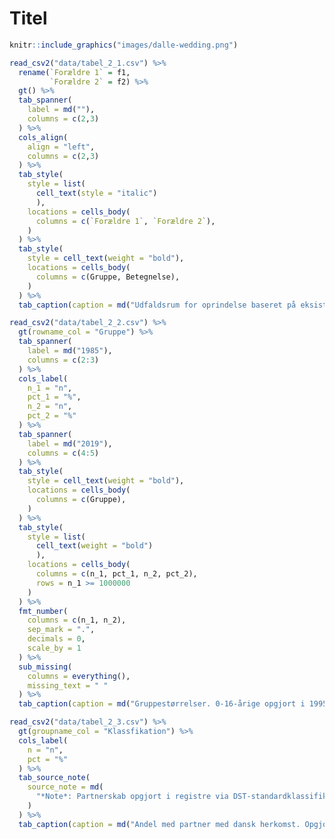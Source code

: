 
# Titel {#kap3}

```r
knitr::include_graphics("images/dalle-wedding.png")
```




```r

read_csv2("data/tabel_2_1.csv") %>% 
  rename(`Forældre 1` = f1,
         `Forældre 2` = f2) %>% 
  gt() %>% 
  tab_spanner(
    label = md(""),
    columns = c(2,3)
  ) %>% 
  cols_align(
    align = "left",
    columns = c(2,3)
  ) %>%
  tab_style(
    style = list(
      cell_text(style = "italic")
      ),
    locations = cells_body(
      columns = c(`Forældre 1`, `Forældre 2`),
    )
  ) %>% 
  tab_style(
    style = cell_text(weight = "bold"),
    locations = cells_body(
      columns = c(Gruppe, Betegnelse),
    )
  ) %>% 
  tab_caption(caption = md("Udfaldsrum for oprindelse baseret på eksisterende klassifikationer fra Danmarks Statistik.\n"))

```





```r

read_csv2("data/tabel_2_2.csv") %>% 
  gt(rowname_col = "Gruppe") %>% 
  tab_spanner(
    label = md("1985"),
    columns = c(2:3)
  ) %>% 
  cols_label(
    n_1 = "n",
    pct_1 = "%",
    n_2 = "n",
    pct_2 = "%"
  ) %>% 
  tab_spanner(
    label = md("2019"),
    columns = c(4:5)
  ) %>% 
  tab_style(
    style = cell_text(weight = "bold"),
    locations = cells_body(
      columns = c(Gruppe),
    )
  ) %>%
  tab_style(
    style = list(
      cell_text(weight = "bold")
      ),
    locations = cells_body(
      columns = c(n_1, pct_1, n_2, pct_2),
      rows = n_1 >= 1000000
    )
  ) %>% 
  fmt_number(
    columns = c(n_1, n_2),
    sep_mark = ".",
    decimals = 0,
    scale_by = 1
  ) %>% 
  sub_missing(
    columns = everything(),
    missing_text = " "
  ) %>% 
  tab_caption(caption = md("Gruppestørrelser. 0-16-årige opgjort i 1995 og 2019.\n"))

```





```r

read_csv2("data/tabel_2_3.csv") %>% 
  gt(groupname_col = "Klassfikation") %>% 
  cols_label(
    n = "n",
    pct = "%"
  ) %>% 
  tab_source_note(
    source_note = md(
      "*Note*: Partnerskab opgjort i registre via DST-standardklassifikation (E_FAELLE_ID)."
    )
  ) %>%
  tab_caption(caption = md("Andel med partner med dansk herkomst. Opgjort i 2019 for årgangen, der var 16 år i 2009 og levede i parforhold i 2019. Opdelt på henholdsvis standard og udvidet klassifikation.\n\n\n"))

```
